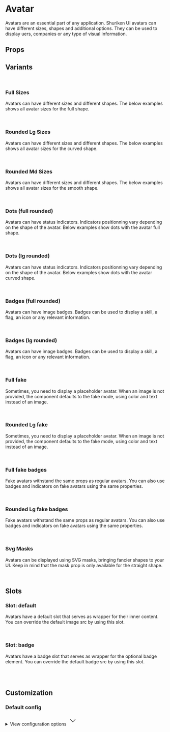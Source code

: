 
<Meta of={AvatarStories} />

# Avatar

Avatars are an essential part of any application. Shuriken UI avatars can have different sizes, shapes and additional options. They can be used to display uers, companies or any type of visual information.

<Primary />

## Props

<Controls />

## Variants

<br />

### Full Sizes

Avatars can have different sizes and different shapes. The below examples shows all avatar sizes for the full shape.

<div className="flex items-end gap-2 bg-slate-100 dark:bg-slate-900 p-6 rounded-sm">
  <Story of={AvatarStories.SizeXxsFull} />
  <Story of={AvatarStories.SizeXsFull} />
  <Story of={AvatarStories.SizeSmFull} />
  <Story of={AvatarStories.SizeMdFull} />
  <Story of={AvatarStories.SizeLgFull} />
  <Story of={AvatarStories.SizeXlFull} />
  <Story of={AvatarStories.Size2XlFull} />
  <Story of={AvatarStories.Size3XlFull} />
  <Story of={AvatarStories.Size4XlFull} />
</div>

<br />

### Rounded Lg Sizes

Avatars can have different sizes and different shapes. The below examples shows all avatar sizes for the curved shape.

<div className="flex items-end gap-2 bg-slate-100 dark:bg-slate-900 p-6 rounded-sm">
  <Story of={AvatarStories.SizeXxsRoundedLg} />
  <Story of={AvatarStories.SizeXsRoundedLg} />
  <Story of={AvatarStories.SizeSmRoundedLg} />
  <Story of={AvatarStories.SizeMdRoundedLg} />
  <Story of={AvatarStories.SizeLgRoundedLg} />
  <Story of={AvatarStories.SizeXlRoundedLg} />
  <Story of={AvatarStories.Size2XlRoundedLg} />
  <Story of={AvatarStories.Size3XlRoundedLg} />
  <Story of={AvatarStories.Size4XlRoundedLg} />
</div>

<br />

### Rounded Md Sizes

Avatars can have different sizes and different shapes. The below examples shows all avatar sizes for the smooth shape.

<div className="flex items-end gap-2 bg-slate-100 dark:bg-slate-900 p-6 rounded-sm">
  <Story of={AvatarStories.SizeXxsRoundedMd} />
  <Story of={AvatarStories.SizeXsRoundedMd} />
  <Story of={AvatarStories.SizeSmRoundedMd} />
  <Story of={AvatarStories.SizeMdRoundedMd} />
  <Story of={AvatarStories.SizeLgRoundedMd} />
  <Story of={AvatarStories.SizeXlRoundedMd} />
  <Story of={AvatarStories.Size2XlRoundedMd} />
  <Story of={AvatarStories.Size3XlRoundedMd} />
  <Story of={AvatarStories.Size4XlRoundedMd} />
</div>

<br />

### Dots (full rounded)

Avatars can have status indicators. Indicators positionning vary depending on the shape of the avatar. Below examples show dots with the avatar full shape.

<div className="flex items-end gap-2 bg-slate-100 dark:bg-slate-900 p-6 rounded-sm">
  <Story of={AvatarStories.DotXxsFull} />
  <Story of={AvatarStories.DotXsFull} />
  <Story of={AvatarStories.DotSmFull} />
  <Story of={AvatarStories.DotMdFull} />
  <Story of={AvatarStories.DotLgFull} />
  <Story of={AvatarStories.DotXlFull} />
  <Story of={AvatarStories.Dot2XlFull} />
  <Story of={AvatarStories.Dot3XlFull} />
  <Story of={AvatarStories.Dot4XlFull} />
</div>

<br />

### Dots (lg rounded)

Avatars can have status indicators. Indicators positionning vary depending on the shape of the avatar. Below examples show dots with the avatar curved shape.

<div className="flex items-end gap-2 bg-slate-100 dark:bg-slate-900 p-6 rounded-sm">
  <Story of={AvatarStories.DotXxsRoundedLg} />
  <Story of={AvatarStories.DotXsRoundedLg} />
  <Story of={AvatarStories.DotSmRoundedLg} />
  <Story of={AvatarStories.DotMdRoundedLg} />
  <Story of={AvatarStories.DotLgRoundedLg} />
  <Story of={AvatarStories.DotXlRoundedLg} />
  <Story of={AvatarStories.Dot2XlRoundedLg} />
  <Story of={AvatarStories.Dot3XlRoundedLg} />
  <Story of={AvatarStories.Dot4XlRoundedLg} />
</div>

<br />

### Badges (full rounded)

Avatars can have image badges. Badges can be used to display a skill, a flag, an icon or any relevant information.

<div className="flex items-end gap-2 bg-slate-100 dark:bg-slate-900 p-6 rounded-sm">
  <Story of={AvatarStories.BadgeXxsFull} />
  <Story of={AvatarStories.BadgeXsFull} />
  <Story of={AvatarStories.BadgeSmFull} />
  <Story of={AvatarStories.BadgeMdFull} />
  <Story of={AvatarStories.BadgeLgFull} />
  <Story of={AvatarStories.BadgeXlFull} />
  <Story of={AvatarStories.Badge2XlFull} />
  <Story of={AvatarStories.Badge3XlFull} />
  <Story of={AvatarStories.Badge4XlFull} />
</div>

<br />

### Badges (lg rounded)

Avatars can have image badges. Badges can be used to display a skill, a flag, an icon or any relevant information.

<div className="flex items-end gap-2 bg-slate-100 dark:bg-slate-900 p-6 rounded-sm">
  <Story of={AvatarStories.BadgeXxsRoundedLg} />
  <Story of={AvatarStories.BadgeXsRoundedLg} />
  <Story of={AvatarStories.BadgeSmRoundedLg} />
  <Story of={AvatarStories.BadgeMdRoundedLg} />
  <Story of={AvatarStories.BadgeLgRoundedLg} />
  <Story of={AvatarStories.BadgeXlRoundedLg} />
  <Story of={AvatarStories.Badge2XlRoundedLg} />
  <Story of={AvatarStories.Badge3XlRoundedLg} />
  <Story of={AvatarStories.Badge4XlRoundedLg} />
</div>

<br />

### Full fake

Sometimes, you need to display a placeholder avatar. When an image is not provided, the component defaults to the fake mode, using color and text instead of an image.

<div className="flex items-end gap-2 bg-slate-100 dark:bg-slate-900 p-6 rounded-sm">
  <Story of={AvatarStories.SizeXxsFullFake} />
  <Story of={AvatarStories.SizeXsFullFake} />
  <Story of={AvatarStories.SizeSmFullFake} />
  <Story of={AvatarStories.SizeMdFullFake} />
  <Story of={AvatarStories.SizeLgFullFake} />
  <Story of={AvatarStories.SizeXlFullFake} />
  <Story of={AvatarStories.Size2XlFullFake} />
  <Story of={AvatarStories.Size3XlFullFake} />
  <Story of={AvatarStories.Size4XlFullFake} />
</div>

<br />

### Rounded Lg fake

Sometimes, you need to display a placeholder avatar. When an image is not provided, the component defaults to the fake mode, using color and text instead of an image.

<div className="flex items-end gap-2 bg-slate-100 dark:bg-slate-900 p-6 rounded-sm">
  <Story of={AvatarStories.SizeXxsRoundedLgFake} />
  <Story of={AvatarStories.SizeXsRoundedLgFake} />
  <Story of={AvatarStories.SizeSmRoundedLgFake} />
  <Story of={AvatarStories.SizeMdRoundedLgFake} />
  <Story of={AvatarStories.SizeLgRoundedLgFake} />
  <Story of={AvatarStories.SizeXlRoundedLgFake} />
  <Story of={AvatarStories.Size2XlRoundedLgFake} />
  <Story of={AvatarStories.Size3XlRoundedLgFake} />
  <Story of={AvatarStories.Size4XlRoundedLgFake} />
</div>

<br />

### Full fake badges

Fake avatars withstand the same props as regular avatars. You can also use badges and indicators on fake avatars using the same properties.

<div className="flex items-end gap-2 bg-slate-100 dark:bg-slate-900 p-6 rounded-sm">
  <Story of={AvatarStories.SizeXxsFullFakeBadge} />
  <Story of={AvatarStories.SizeXsFullFakeBadge} />
  <Story of={AvatarStories.SizeSmFullFakeBadge} />
  <Story of={AvatarStories.SizeMdFullFakeBadge} />
  <Story of={AvatarStories.SizeLgFullFakeBadge} />
  <Story of={AvatarStories.SizeXlFullFakeBadge} />
  <Story of={AvatarStories.Size2XlFullFakeBadge} />
  <Story of={AvatarStories.Size3XlFullFakeBadge} />
  <Story of={AvatarStories.Size4XlFullFakeBadge} />
</div>

<br />

### Rounded Lg fake badges

Fake avatars withstand the same props as regular avatars. You can also use badges and indicators on fake avatars using the same properties.

<div className="flex items-end gap-2 bg-slate-100 dark:bg-slate-900 p-6 rounded-sm">
  <Story of={AvatarStories.SizeXxsRoundedLgFakeBadge} />
  <Story of={AvatarStories.SizeXsRoundedLgFakeBadge} />
  <Story of={AvatarStories.SizeSmRoundedLgFakeBadge} />
  <Story of={AvatarStories.SizeMdRoundedLgFakeBadge} />
  <Story of={AvatarStories.SizeLgRoundedLgFakeBadge} />
  <Story of={AvatarStories.SizeXlRoundedLgFakeBadge} />
  <Story of={AvatarStories.Size2XlRoundedLgFakeBadge} />
  <Story of={AvatarStories.Size3XlRoundedLgFakeBadge} />
  <Story of={AvatarStories.Size4XlRoundedLgFakeBadge} />
</div>

<br />

### Svg Masks

Avatars can be displayed using SVG masks, bringing fancier shapes to your UI. Keep in mind that the mask prop is only available for the straight shape.

<div className="flex items-end gap-2 bg-slate-100 dark:bg-slate-900 p-6 rounded-sm">
  <Story of={AvatarStories.MaskHex} />
  <Story of={AvatarStories.MaskHexed} />
  <Story of={AvatarStories.MaskBlob} />
  <Story of={AvatarStories.MaskDeca} />
  <Story of={AvatarStories.MaskDiamond} />
</div>

<br />

## Slots

### Slot: default

Avatars have a default slot that serves as wrapper for their inner content. You can override the default image src by using this slot.

<div className="flex gap-2 bg-slate-100 dark:bg-slate-900 p-6 rounded-sm">
  <Story of={AvatarStories.SlotDefault} />
</div>

<br />

### Slot: badge

Avatars have a badge slot that serves as wrapper for the optional badge element. You can override the default badge src by using this slot.

<div className="flex gap-2 bg-slate-100 dark:bg-slate-900 p-6 rounded-sm">
  <Story of={AvatarStories.SlotBadge} />
</div>

<br />
<br />

## Customization

### Default config

<div class="relative">
  <details class="relative bg-slate-50 border border-slate-200 rounded-lg p-4 [&>summary>svg]:open:-rotate-180">
    <summary class="list-none cursor-pointer">
      <span class="font-sans text-slate-500">View configuration options</span>
      <svg
        class="w-5 h-5 text-slate-500 absolute top-5 end-4 transition-transform duration-300"
        xmlns="http://www.w3.org/2000/svg"
        width="32"
        height="32"
        viewBox="0 0 24 24"
      >
        <path
          fill="none"
          stroke="currentColor"
          strokeLinecap="round"
          strokeLinejoin="round"
          strokeWidth="2"
          d="m6 9l6 6l6-6"
        />
      </svg>
    </summary>

    <div class="!mt-4">
      <pre >
        {JSON.stringify(defaultConfig, null, 2)}
      </pre>
    </div>

  </details>
</div>